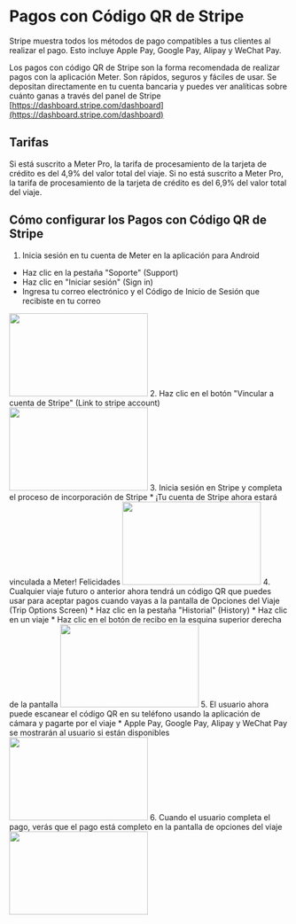 # Pagos con Código QR de Stripe

Stripe muestra todos los métodos de pago compatibles a tus clientes al realizar el pago. Esto incluye Apple Pay, Google Pay, Alipay y WeChat Pay.

Los pagos con código QR de Stripe son la forma recomendada de realizar pagos con la aplicación Meter. Son rápidos, seguros y fáciles de usar. Se depositan directamente en tu cuenta bancaria y puedes ver analíticas sobre cuánto ganas a través del panel de Stripe [https://dashboard.stripe.com/dashboard](https://dashboard.stripe.com/dashboard)

## Tarifas
Si está suscrito a Meter Pro, la tarifa de procesamiento de la tarjeta de crédito es del 4,9% del valor total del viaje. Si no está suscrito a Meter Pro, la tarifa de procesamiento de la tarjeta de crédito es del 6,9% del valor total del viaje.

## Cómo configurar los Pagos con Código QR de Stripe

1. Inicia sesión en tu cuenta de Meter en la aplicación para Android
 * Haz clic en la pestaña "Soporte" (Support)
 * Haz clic en "Iniciar sesión" (Sign in)
 * Ingresa tu correo electrónico y el Código de Inicio de Sesión que recibiste en tu correo
<img height="150" src="https://www.meterapp.co/screenshots/Screenshot_1699048925.png" width="250"/>
2. Haz clic en el botón "Vincular a cuenta de Stripe" (Link to stripe account)
<img height="150" src="https://www.meterapp.co/screenshots/Screenshot_1699048937.png" width="250"/>
3. Inicia sesión en Stripe y completa el proceso de incorporación de Stripe
    * ¡Tu cuenta de Stripe ahora estará vinculada a Meter! Felicidades
<img height="150" src="https://www.meterapp.co/screenshots/Screenshot_1699049288.png" width="250"/>
4. Cualquier viaje futuro o anterior ahora tendrá un código QR que puedes usar para aceptar pagos cuando vayas a la pantalla de Opciones del Viaje (Trip Options Screen)
    * Haz clic en la pestaña "Historial" (History)
    * Haz clic en un viaje
    * Haz clic en el botón de recibo en la esquina superior derecha de la pantalla
<img height="150" src="https://www.meterapp.co/screenshots/Screenshot_1699049411.png" width="250"/>
5. El usuario ahora puede escanear el código QR en su teléfono usando la aplicación de cámara y pagarte por el viaje
    * Apple Pay, Google Pay, Alipay y WeChat Pay se mostrarán al usuario si están disponibles
<img height="150" src="https://www.meterapp.co/screenshots/Screenshot_1699049469.png" width="250"/>
6. Cuando el usuario completa el pago, verás que el pago está completo en la pantalla de opciones del viaje
<img height="150" src="https://www.meterapp.co/screenshots/Screenshot_1699049596.png" width="250"/>
